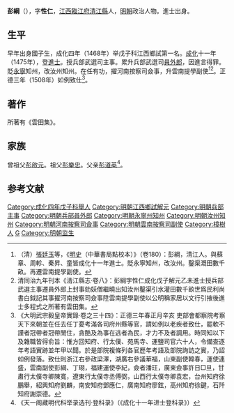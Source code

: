 {{明清人物信息框
| 姓名 = 彭綱
| 原名 =
| 圖片名稱 = 
| 圖片大小 = 220px
| 圖片說明 = 
| 最高職務 = 雲南按察司提學副使
| 國家 = 大明
| 爵位 =
| 籍貫 = [[江西|江西]][[臨江府|臨江府]][[清江縣|清江縣]]民籍
| 族裔 = 
| 字號 = 字性仁
| 室名 = 
| 諡號 = 
| 出生日期 = 正統七年（1442年）
| 出生地點 = 
| 逝世日期 = 卒年不詳
| 逝世地點 = 
| 墓葬 =
| 配偶 =
| 親屬 = 
| 出身 = 
*成化四年戊子科江西鄉試第一名舉人
*成化十一年乙未科進士出身
| 經歷 = 
| 著作 =
}}

'''彭綱'''（{{bd|1442年||？}}），字'''性仁'''，[[江西|江西]][[臨江府|臨江府]][[清江縣|清江縣]]人，[[明朝|明朝]]政治人物。進士出身。

==生平==
早年出身國子生，成化四年（1468年）举戊子科江西鄉試第一名。[[成化|成化]]十一年（1475年），登[[進士|進士]]。授兵部武選司主事。累升兵部武選司[[員外郎|員外郎]]，因進言得罪。貶[[永寧|永寧]]知州，改汝州知州。在任有功，擢河南按察司僉事，升雲南提學副使<ref>（清）[[張廷玉|張廷玉]]等，《[[明史|明史]]（中華書局點校本）》（卷180）：彭綱，清江人。與蘇章、周軫、秦昇、童皆成化十一年進士。貶永寧知州，改汝州。鑿渠溉田數千畝。再遷雲南提學副使。</ref><ref>清同治九年刊本《淸江縣志·卷八》：彭綱字性仁成化戊子解元乙未進士授兵部武選主事遷員外郎上封事劾妖僧繼曉出知汝州鑿渠引水灌田數千畝世爲民利尚書白鉞記其事擢河南按察司僉事陞雲南提學副使以公明稱家居以文行引掖後進士多程式之所著有雲田集。</ref>。正德三年（1508年）如例致仕<ref>《大明武宗毅皇帝實錄·卷之三十四》：正德三年春正月辛亥 吏部會都察院考察天下來朝並在任去任丁憂考滿各司府州縣等官，請如例以老疾者致仕，罷軟不謹者冠帶者冠帶閒住，貪酷及為事在逃者為民，才力不及者調用。時同知以下及雜職皆得俞旨：惟方回知府、行太僕、苑馬寺、運鹽司官六十人，令備查逐年考語實跡並年甲以聞。於是部院複條列各官歷年考語及部院詢訪之實，乃詔如例發落。致仕則浙江右參政梁澤，湖廣右參議華福，山東副使韓春，運使連盛，雲南副使彭綱、丁珝，福建運使李紀，僉者潘玨，廣東僉事許日□旦，甘肅行太僕寺卿陳寬，遼東行太僕寺丞傅弼，山西行太僕寺卿袁宏，台州知府徐鵬舉，紹興知府劉麟，南安知府鄧應仁，廣南知府廖鉉，高州知府徐鍵，石阡知府謝崇德。</ref>。

==著作==
所著有《雲田集》。

==家族==
曾祖父[[彭啟元|彭啟元]]。祖父[[彭樂忠|彭樂忠]]。父亲[[彭道英|彭道英]]<ref>《天一阁藏明代科举录选刊·登科录》（《成化十一年进士登科录》）</ref>。

==参考文献==
{{wikisource|明史/卷180}}
{{Reflist}}

{{成化十一年乙未科殿試金榜}}
{{DEFAULTSORT:Peng彭}}
[[Category:成化四年戊子科舉人|Category:成化四年戊子科舉人]]
[[Category:明朝江西鄉試解元|Category:明朝江西鄉試解元]]
[[Category:明朝兵部主事|Category:明朝兵部主事]]
[[Category:明朝兵部員外郎|Category:明朝兵部員外郎]]
[[Category:明朝永寧州知州|Category:明朝永寧州知州]]
[[Category:明朝汝州知州|Category:明朝汝州知州]]
[[Category:明朝河南按察司僉事|Category:明朝河南按察司僉事]]
[[Category:明朝雲南按察司副使|Category:明朝雲南按察司副使]]
[[Category:樟樹人|Category:樟樹人]]
[[Category:彭姓|G]]
[[Category:明朝监生|Category:明朝监生]]